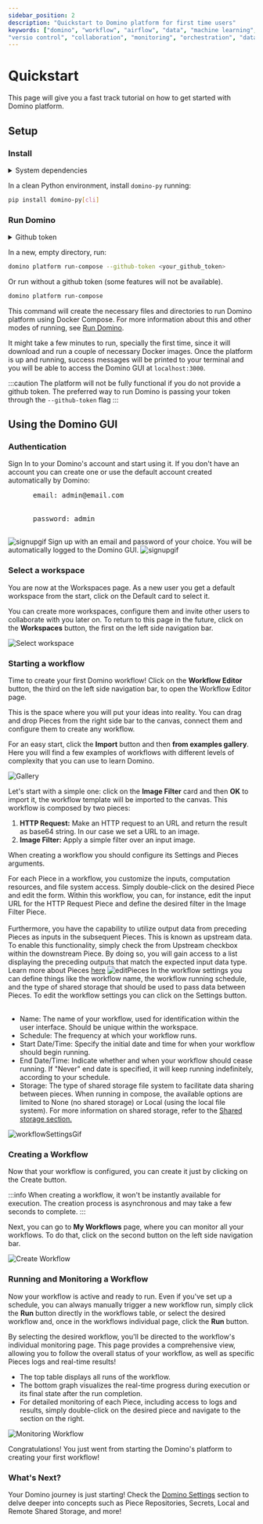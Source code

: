 ```yaml
---
sidebar_position: 2
description: "Quickstart to Domino platform for first time users"
keywords: ["domino", "workflow", "airflow", "data", "machine learning", "ml", "data science", "data engineering", "dataops", "mlops", "devops", "kubernetes", "k8s", "helm", "python", "react", "typescript", "fastapi", "gitops", "docker", "github", "artifacthub", "pypi", "pip", "kind", "open source", "oss", "low code", "no code", "automation",
"versio control", "collaboration", "monitoring", "orchestration", "data pipeline"]
---
```




# Quickstart

This page will give you a fast track tutorial on how to get started with Domino platform.


## Setup

### Install

<details>
<summary>System dependencies</summary>

In order to run Domino locally, you need to have these dependencies installed:

- **Python** 3.9 or greater.
- **Docker engine** 20.0 or greater. You can install it by following the instructions [here](https://docs.docker.com/engine/install/).
- **Docker Compose** V2. You can install it by following the instructions [here](https://docs.docker.com/compose/install/).

</details>

In a clean Python environment, install `domino-py` running:

```bash
pip install domino-py[cli]
```

### Run Domino

<details>
<summary>Github token</summary>

Domino Pieces are distributed in Github repositories. In order to reliably install them, it is recommended to provide a Github token at the start up of the platform.

It is very simple to generate Github access tokens. See [Authorizing Domino to access Github repositories](/settings/github_token) for a basic step-by-step.

If no token is provided, Domino will still be able to run, but some features will not be available.

</details>

In a new, empty directory, run:

```bash
domino platform run-compose --github-token <your_github_token>
```
Or run without a github token (some features will not be available).
```bash
domino platform run-compose
```

This command will create the necessary files and directories to run Domino platform using Docker Compose. For more information about this and other modes of running, see [Run Domino](/category/run-domino).

It might take a few minutes to run, specially the first time, since it will download and run a couple of necessary Docker images. Once the platform is up and running, success messages will be printed to your terminal and you will be able to access the Domino GUI at `localhost:3000`.

:::caution
The platform will not be fully functional if you do not provide a github token.
The preferred way to run Domino is passing your token through the `--github-token` flag
:::

## Using the Domino GUI

### Authentication
<Tabs>
  <TabItem value="signin" label="Sign In" default>
    Sign In to your Domino's account and start using it. If you don't have an account you can create one or use the default account created automatically by Domino:
    <pre>
      email: admin@email.com
      <br/>
      password: admin
    </pre>
    <img src='/img/quickstart/signin.gif' alt='signupgif'/>
  </TabItem>

  <TabItem value="signup" label="Sign Up">
    Sign up with an email and password of your choice. You will be automatically logged to the Domino GUI.
    <img src='/img/domino_components/gui/signup.gif' alt='signupgif'/>
  </TabItem>
</Tabs>



### Select a workspace

You are now at the Workspaces page. As a new user you get a default workspace from the start, click on the Default card to select it.

You can create more workspaces, configure them and invite other users to collaborate with you later on.
To return to this page in the future, click on the **Workspaces** button, the first on the left side navigation bar.

![Select workspace](/img/quickstart/select-workspace.png)


### Starting a workflow

Time to create your first Domino workflow! Click on the **Workflow Editor** button, the third on the left side navigation bar, to open the Workflow Editor page.

This is the space where you will put your ideas into reality. You can drag and drop Pieces from the right side bar to the canvas, connect them and configure them to create any workflow.

For an easy start, click the **Import** button and then **from examples gallery**. Here you will find a few examples of workflows with different levels of complexity that you can use to learn Domino.

![Gallery](/img/quickstart/examples_gallery.gif)

Let's start with a simple one: click on the **Image Filter** card and then **OK** to import it, the workflow template will be imported to the canvas. This workflow is composed by two pieces:

1. **HTTP Request:** Make an HTTP request to an URL and return the result as base64 string. In our case we set a URL to an image.
2. **Image Filter:** Apply a simple filter over an input image.

When creating a workflow you should configure its Settings and Pieces arguments.

<Tabs>
  <TabItem value="piecesSettings" label="Pieces Arguments" default>
    For each Piece in a workflow, you customize the inputs, computation resources, and file system access. Simply double-click on the desired Piece and edit the form. Within this workflow, you can, for instance, edit the input URL for the HTTP Request Piece and define the desired filter in the Image Filter Piece.
    <br/><br/>
    Furthermore, you have the capability to utilize output data from preceding Pieces as inputs in the subsequent Pieces. This is known as upstream data. To enable this functionality, simply check the <span style={{fontWeight: 'bold'}}>from Upstream</span> checkbox within the downstream Piece. By doing so, you will gain access to a list displaying the preceding outputs that match the expected input data type. Learn more about Pieces <a href='docs/pieces/create_pieces'>here</a>
    <img src='/img/quickstart/edit_pieces.gif' alt='editPieces'/>
  </TabItem>
  <TabItem value="workflowSettings" label="Workflow Settings">
    In the workflow settings you can define things like the workflow name,
    the workflow running schedule, and the type of shared storage that should be used to pass data between Pieces.
    To edit the workflow settings you can click on the Settings button.
    <br/><br/>
    <ul>
      <li>
        <span style={{fontWeight: 'bold'}}>Name:</span> The name of your workflow, used for identification within the user interface. Should be unique within the workspace.
      </li>
      <li>
        <span style={{fontWeight: 'bold'}}>Schedule:</span> The frequency at which your workflow runs.
      </li>
      <li>
        <span style={{fontWeight: 'bold'}}>Start Date/Time:</span> Specify the initial date and time for when your workflow should begin running.
      </li>
      <li>
        <span style={{fontWeight: 'bold'}}>End Date/Time:</span> Indicate whether and when your workflow should cease running. If "Never" end date is specified, it will keep running indefinitely, according to your schedule.
      </li>
      <li>
        <span style={{fontWeight: 'bold'}}>Storage:</span> The type of shared storage file system to facilitate data sharing between pieces. When running in compose, the available options are limited to None (no shared storage) or Local (using the local file system).
        For more information on shared storage, refer to the <a href='/settings/shared_storage'> Shared storage section.</a>
      </li>
    </ul>
    <img src='/img/quickstart/workflow_settings.gif' alt='workflowSettingsGif'/>
  </TabItem>
</Tabs>


### Creating a Workflow
Now that your workflow is configured, you can create it just by clicking on the Create button.

:::info
When creating a workflow, it won't be instantly available for execution.
The creation process is asynchronous and may take a few seconds to complete.
:::

Next, you can go to **My Workflows** page, where you can monitor all your workflows. To do that, click on the second button on the left side navigation bar.

![Create Workflow](/img/quickstart/create_workflow.gif)


### Running and Monitoring a Workflow
Now your workflow is active and ready to run. Even if you've set up a schedule, you can always manually trigger a new workflow run, simply click the **Run** button directly in the workflows table, or select the desired workflow and, once in the workflows individual page, click the **Run** button.

By selecting the desired workflow, you'll be directed to the workflow's individual monitoring page. This page provides a comprehensive view, allowing you to follow the overall status of your workflow, as well as specific Pieces logs and real-time results!

- The top table displays all runs of the workflow.
- The bottom graph visualizes the real-time progress during execution or its final state after the run completion.
- For detailed monitoring of each Piece, including access to logs and results, simply double-click on the desired piece and navigate to the section on the right.

![Monitoring Workflow](/img/quickstart/monitoring_workflow.gif)


Congratulations! You just went from starting the Domino's platform to creating your first workflow!

### What's Next?
Your Domino journey is just starting! Check the [Domino Settings](/settings) section to delve deeper into concepts such as Piece Repositories, Secrets, Local and Remote Shared Storage, and more!
